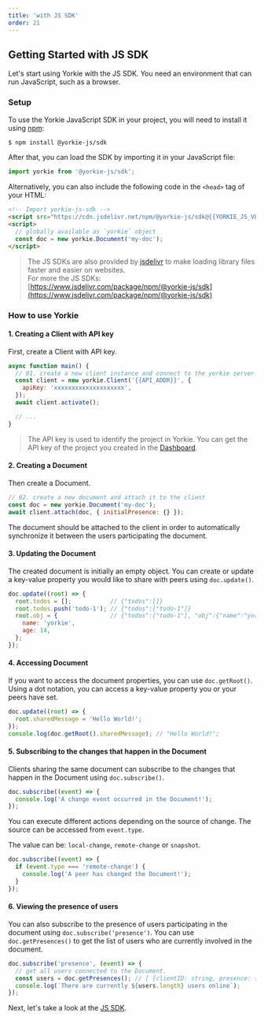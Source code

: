 ```yaml
---
title: 'with JS SDK'
order: 21
---
```


## Getting Started with JS SDK

Let's start using Yorkie with the JS SDK. You need an environment that can run JavaScript, such as a browser.

### Setup

To use the Yorkie JavaScript SDK in your project, you will need to install it using [npm](https://www.npmjs.com/package/yorkie-js-sdk):

```bash
$ npm install @yorkie-js/sdk
```
After that, you can load the SDK by importing it in your JavaScript file:

```js
import yorkie from '@yorkie-js/sdk';
```

Alternatively, you can also include the following code in the `<head>` tag of your HTML:

```html
<!-- Import yorkie-js-sdk -->
<script src="https://cdn.jsdelivr.net/npm/@yorkie-js/sdk@{{YORKIE_JS_VERSION}}/dist/yorkie-js-sdk.js"></script>
<script>
  // globally available as `yorkie` object
  const doc = new yorkie.Document('my-doc');
</script>
```

> The JS SDKs are also provided by [jsdelivr](https://www.jsdelivr.com/) to make loading library files faster and easier on websites.<br/>For more the JS SDKs: [https://www.jsdelivr.com/package/npm/@yorkie-js/sdk](https://www.jsdelivr.com/package/npm/@yorkie-js/sdk)

### How to use Yorkie

#### 1. Creating a Client with API key

First, create a Client with API key.

```js
async function main() {
  // 01. create a new client instance and connect to the yorkie server.
  const client = new yorkie.Client('{{API_ADDR}}', {
    apiKey: 'xxxxxxxxxxxxxxxxxxxx',
  });
  await client.activate();

  // ...
}
```

> The API key is used to identify the project in Yorkie. You can get the API key of the project you created in the [Dashboard]({{DASHBOARD_PATH}}).

#### 2. Creating a Document

Then create a Document.

```js
// 02. create a new document and attach it to the client
const doc = new yorkie.Document('my-doc');
await client.attach(doc, { initialPresence: {} });
```

The document should be attached to the client in order to automatically synchronize it between the users participating the document.

#### 3. Updating the Document

The created document is initially an empty object. You can create or update a key-value property you would like to share with peers using `doc.update()`.

```js
doc.update((root) => {
  root.todos = [];           // {"todos":[]}
  root.todos.push('todo-1'); // {"todos":["todo-1"]}
  root.obj = {               // {"todos":["todo-1"], "obj":{"name":"yorkie","age":14}}
    name: 'yorkie',
    age: 14,
  };
});
```

#### 4. Accessing Document

If you want to access the document properties, you can use `doc.getRoot()`. Using a dot notation, you can access a key-value property you or your peers have set.

```js
doc.update((root) => {
  root.sharedMessage = 'Hello World!';
});
console.log(doc.getRoot().sharedMessage); // "Hello World!";
```

#### 5. Subscribing to the changes that happen in the Document

Clients sharing the same document can subscribe to the changes that happen in the Document using `doc.subscribe()`.

```js
doc.subscribe((event) => {
  console.log('A change event occurred in the Document!');
});
```

You can execute different actions depending on the source of change. The source can be accessed from `event.type`.

The value can be: `local-change`, `remote-change` or `snapshot`.

```js
doc.subscribe((event) => {
  if (event.type === 'remote-change') {
    console.log('A peer has changed the Document!');
  }
});
```

#### 6. Viewing the presence of users

You can also subscribe to the presence of users participating in the document using `doc.subscribe('presence')`. 
You can use `doc.getPresences()` to get the list of users who are currently involved in the document.

```js
doc.subscribe('presence', (event) => {
  // get all users connected to the Document.
  const users = doc.getPresences(); // [ {clientID: string, presence: {key: value}}, ... ]
  console.log(`There are currently ${users.length} users online`);
});
```

Next, let's take a look at the [JS SDK](/docs/js-sdk).
